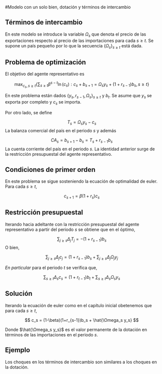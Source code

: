 #Modelo con un solo bien, dotación y términos de intercambio

## Términos de intercambio

En este modelo se introduce la variable $\Omega_s$ que denota el precio de las exportaciones respecto al precio de las importaciones para cada $s \geq t$. Se supone un país pequeño por lo que la secuencia $\{\Omega_s\}_{s \geq t}$ está dada. 

## Problema de optimización

El objetivo del agente representativo es

$$
\max_{c_s, s \geq t} \{ \sum_{s\geq t} \beta^{s-t}\ln(c_s):  c_s + b_{s+1} = \Omega_s y_s + (1+r_{s-1})b_s, s \geq t\}
$$

En este problema están dados $\{y_s, r_{s-1}, \Omega_s\}_{s\geq t}$ y $b_t$. Se asume que $y_s$ se exporta por completo y $c_s$ se importa.
 
Por otro lado, se define

$$
T_s = \Omega_s y_s- c_s
$$
La balanza comercial del país en el periodo $s$ y además

$$
CA_s = b_{s+1} - b_s = T_s + r_{s-1}b_s
$$
La cuenta corriente del país en el periodo $s$. La identidad anterior surge de la restricción presupuestal del agente representativo.  

## Condiciones de primer orden

En este problema se sigue sosteniendo la ecuación de optimalidad de euler. Para cada $s \geq t$,

$$
c_{s+1} = \beta(1 + r_{s})c_s
$$

## Restricción  presupuestal

Iterando hacia adeltante con la restricción presupuestal del agente representativo a partir del periodo $s$ se obtiene que en el óptimo,

$$
\sum_{j\geq s} \Delta_jT_j = -(1+r_{s-1})b_s 
$$
O bien,

$$
\begin{equation}
\sum_{j\geq s} \Delta_jc_j = (1+r_{s-1})b_s  + \sum_{j\geq s} \Delta_j\Omega_j y_j
\end{equation}  
$$

*En particular* para el periodo $t$ se verifica que,

$$
\sum_{s \geq t} \Delta_s c_s = (1+r_{t-1})b_t + \sum_{s \geq t} \Delta_s \Omega_s y_s
$$

## Solución 

Iterando la ecuación de euler como en el capítulo inicial obetenemos que para cada $s \geq t$,

$$
c_s = (1-\beta)(1+r_{s-1})b_s + \hat{\Omega_s y_s}
$$

Donde $\hat{\Omega_s y_s}$ es el valor permanente de la dotación en términos de las importaciones en el periodo $s$.

## Ejemplo

Los choques en los términos de intercambio son similares a los choques en la dotación.